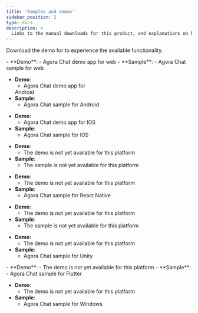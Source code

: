 ```yaml
---
title: 'Samples and demos'
sidebar_position: 2
type: docs
description: >
  Links to the manual downloads for this product, and explanations on how to install them.
---
```



Download the demo <Vpl k="CLIENT" /> for <Vg k="COMPANY" /> <Vg k="CHAT" /> to experience the available functionality.

<PlatformWrapper platform="web">
- **Demo**:
    - <Link to = "https://webdemo.chat.agora.io/"> Agora Chat demo app for web </Link>
- **Sample**:
    - <Link to = "https://github.com/AgoraIO/Agora-Chat-API-Examples/tree/main/Chat-Web"> Agora Chat sample for web </Link>
</PlatformWrapper>

<PlatformWrapper platform="android">


- **Demo**:
    - <Link to = "https://download.agora.io/sdk/release/agorachatdemo_android_1.2.0.apk"> Agora Chat demo app for
  Android</Link>
- **Sample**:
    - <Link to = "https://github.com/AgoraIO/Agora-Chat-API-Examples/tree/main/Chat-Android"> Agora Chat sample for Android</Link>
</PlatformWrapper>

<PlatformWrapper platform="ios">

- **Demo**:
    -  <Link to = "https://testflight.apple.com/join/MO0UuYJH"> Agora Chat demo app for IOS</Link>
- **Sample**:
    -  <Link to = "https://github.com/AgoraIO/Agora-Chat-API-Examples/tree/main/Chat-iOS"> Agora Chat sample for IOS</Link>

</PlatformWrapper>

<PlatformWrapper platform="electron">

- **Demo**:
    -  The demo <Vpl k="CLIENT" /> is not yet available for this platform
- **Sample**:
    -  The sample is not yet available for this platform

</PlatformWrapper>

<PlatformWrapper platform="react-native">

- **Demo**:
    -  The demo <Vpl k="CLIENT" /> is not yet available for this platform
- **Sample**:
    -  <Link to = "https://github.com/AgoraIO/Agora-Chat-API-Examples/tree/main/Chat-RN/quick_start_demo"> Agora Chat sample for React Native</Link>

</PlatformWrapper>

<PlatformWrapper platform="macos">

- **Demo**:
    -  The demo <Vpl k="CLIENT" /> is not yet available for this platform
- **Sample**:
    -  The sample is not yet available for this platform

</PlatformWrapper>
<PlatformWrapper platform="unity">

- **Demo**:
    -  The demo <Vpl k="CLIENT" /> is not yet available for this platform
- **Sample**:
    -  <Link to = "https://github.com/AgoraIO/Agora-Chat-API-Examples/tree/main/Chat-Unity"> Agora Chat sample for Unity</Link>

</PlatformWrapper>



<PlatformWrapper platform="flutter">
- **Demo**:
    -  The demo <Vpl k="CLIENT" /> is not yet available for this platform
- **Sample**:
    -  <Link to = "https://github.com/AgoraIO/Agora-Chat-API-Examples/tree/main/chat_flutter"> Agora Chat sample for Flutter</Link>

</PlatformWrapper>

<PlatformWrapper platform="windows">

- **Demo**:
    -  The demo <Vpl k="CLIENT" /> is not yet available for this platform
- **Sample**:
    -  <Link to = "https://github.com/AgoraIO/Agora-Chat-API-Examples/tree/main/windows-example"> Agora Chat sample for Windows</Link>



</PlatformWrapper>

